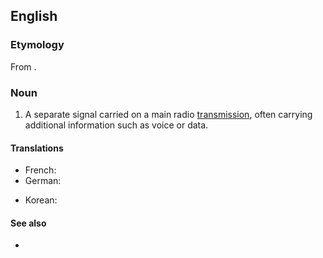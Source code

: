 ==English==

===Etymology===
From {{prefix|sub|carrier}}.

===Noun===
{{en-noun}}

# {{telecommunications}} A separate signal carried on a main radio [[transmission]], often carrying additional information such as voice or data.

====Translations====
{{trans-top|separate radio signal}}
* French: {{t|fr|sous-porteuse}}
* German: {{t|de|Hilfsträger|m}}
{{trans-mid}}
* Korean: {{t|ko|부분송파|tr=bubunsongpa|sc=Hang}}
{{trans-bottom}}

====See also====
* {{pedialite}}